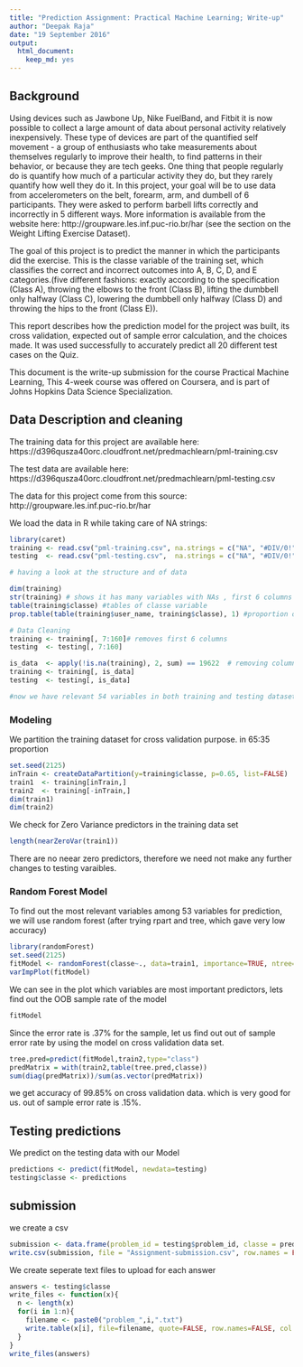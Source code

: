 ```yaml
---
title: "Prediction Assignment: Practical Machine Learning; Write-up"
author: "Deepak Raja"
date: "19 September 2016"
output: 
  html_document: 
    keep_md: yes
---
```


## Background

Using devices such as Jawbone Up, Nike FuelBand, and Fitbit it is now possible to collect a large amount of data about personal activity relatively inexpensively. These type of devices are part of the quantified self movement - a group of enthusiasts who take measurements about themselves regularly to improve their health, to find patterns in their behavior, or because they are tech geeks. One thing that people regularly do is quantify how much of a particular activity they do, but they rarely quantify how well they do it. In this project, your goal will be to use data from accelerometers on the belt, forearm, arm, and dumbell of 6 participants. They were asked to perform barbell lifts correctly and incorrectly in 5 different ways. More information is available from the website here: http://groupware.les.inf.puc-rio.br/har (see the section on the Weight Lifting Exercise Dataset).

The goal of this project is to predict the manner in which the participants did the exercise. This is the classe variable of the training set, which classifies the correct and incorrect outcomes into A, B, C, D, and E categories.(five different fashions: exactly according to the specification (Class A), throwing the elbows to the front (Class B), lifting the dumbbell only halfway (Class C), lowering the dumbbell only halfway (Class D) and throwing the hips to the front (Class E)).

This report describes how the prediction model for the project was built, its cross validation, expected out of sample error calculation, and the choices made. It was used successfully to accurately predict all 20 different test cases on the Quiz.

This document is the write-up submission for the course Practical Machine Learning, This 4-week course was offered on Coursera, and is part of Johns Hopkins Data Science Specialization.

## Data Description and cleaning

The training data for this project are available here:
https://d396qusza40orc.cloudfront.net/predmachlearn/pml-training.csv

The test data are available here:
https://d396qusza40orc.cloudfront.net/predmachlearn/pml-testing.csv

The data for this project come from this source:
http://groupware.les.inf.puc-rio.br/har 

We load the data in R while taking care of NA strings:

```r

library(caret)
training <- read.csv("pml-training.csv", na.strings = c("NA", "#DIV/0!", ""))
testing  <- read.csv("pml-testing.csv",  na.strings = c("NA", "#DIV/0!", ""))

# having a look at the structure and of data

dim(training)
str(training) # shows it has many variables with NAs , first 6 columns is just info, not records
table(training$classe) #tables of classe variable
prop.table(table(training$user_name, training$classe), 1) #proportion of classe varible in each user name

# Data Cleaning
training <- training[, 7:160]# removes first 6 columns 
testing  <- testing[, 7:160]

is_data  <- apply(!is.na(training), 2, sum) == 19622  # removing columns which have even 1 NA
training <- training[, is_data]
testing  <- testing[, is_data]

#now we have relevant 54 variables in both training and testing dataset

```

### Modeling 

We partition the training dataset for cross validation purpose. in 65:35 proportion

```r

set.seed(2125)
inTrain <- createDataPartition(y=training$classe, p=0.65, list=FALSE)
train1  <- training[inTrain,]
train2  <- training[-inTrain,]
dim(train1)
dim(train2)
```
We check for Zero Variance predictors in the training data set 

```r
length(nearZeroVar(train1)) 
```
There are no neear zero predictors, therefore we need not make any further changes to testing varaibles.

### Random Forest Model

To find out the most relevant variables among 53 variables for prediction, we will use random forest (after trying rpart and tree, which gave very low accuracy)
```r
library(randomForest)
set.seed(2125)
fitModel <- randomForest(classe~., data=train1, importance=TRUE, ntree=100)
varImpPlot(fitModel)

```


We can see in the plot which variables are most important predictors, lets find out the OOB sample rate of the model

```r
fitModel

```

Since the error rate is .37% for the sample, let us find out out of sample error rate by using the model on cross validation data set.

```r
tree.pred=predict(fitModel,train2,type="class")
predMatrix = with(train2,table(tree.pred,classe))
sum(diag(predMatrix))/sum(as.vector(predMatrix))
```

we get accuracy of 99.85% on cross validation data. which is very good  for us. out of sample error rate is .15%. 


## Testing predictions 

We predict on the testing data with our Model

```r
predictions <- predict(fitModel, newdata=testing)
testing$classe <- predictions

```
## submission

we create a csv 
```r
submission <- data.frame(problem_id = testing$problem_id, classe = predictions)
write.csv(submission, file = "Assignment-submission.csv", row.names = FALSE)

```

We create seperate text files to upload for each answer

```r
answers <- testing$classe
write_files <- function(x){
  n <- length(x)
  for(i in 1:n){
    filename <- paste0("problem_",i,".txt")
    write.table(x[i], file=filename, quote=FALSE, row.names=FALSE, col.names=FALSE)
  }
}
write_files(answers)
```


